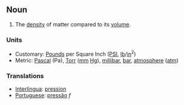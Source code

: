 == Noun ==
#The [[density]] of matter compared to its [[volume]].

=== Units ===
*Customary: [[Pound]]s per Square Inch ([[PSI]], [[lb]]/[[in]]<sup>2</sup>)
*Metric: [[Pascal]] (Pa), [[Torr]] ([[mm]] [[Hg]]), [[millibar]], [[bar]], [[atmosphere]] ([[atm]])

=== Translations ===
*[[Interlingua]]: [[pression]]
*[[Portuguese]]: [[pressão]] ''f''
